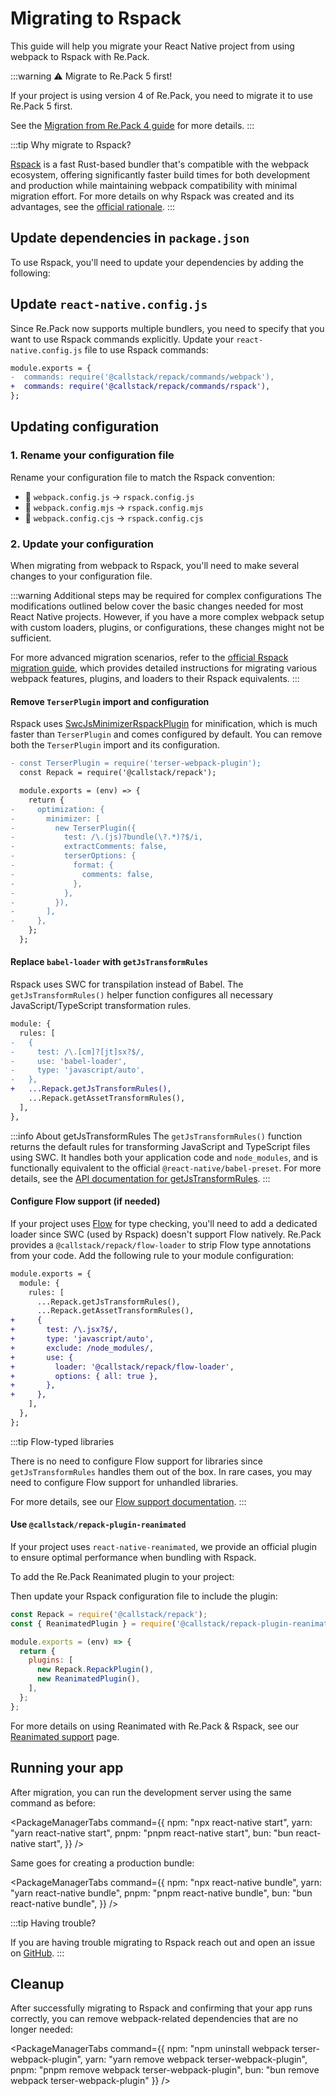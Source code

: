 
# Migrating to Rspack

This guide will help you migrate your React Native project from using webpack to Rspack with Re.Pack.

:::warning ⚠️ Migrate to Re.Pack 5 first!

If your project is using version 4 of Re.Pack, you need to migrate it to use Re.Pack 5 first.

See the [Migration from Re.Pack 4 guide](/docs/migration-guides/repack-v4) for more details.
:::

:::tip Why migrate to Rspack?

[Rspack](https://rspack.dev/) is a fast Rust-based bundler that's compatible with the webpack ecosystem, offering significantly faster build times for both development and production while maintaining webpack compatibility with minimal migration effort.
For more details on why Rspack was created and its advantages, see the [official rationale](https://rspack.dev/guide/start/introduction#why-rspack).
:::

## Update dependencies in `package.json`

To use Rspack, you'll need to update your dependencies by adding the following:

<PackageManagerTabs command="install -D @rspack/core @swc/helpers" />

## Update `react-native.config.js`

Since Re.Pack now supports multiple bundlers, you need to specify that you want to use Rspack commands explicitly.
Update your `react-native.config.js` file to use Rspack commands:

```diff title="react-native.config.js"
module.exports = {
-  commands: require('@callstack/repack/commands/webpack'),
+  commands: require('@callstack/repack/commands/rspack'),
};
```

## Updating configuration

### 1. Rename your configuration file

Rename your configuration file to match the Rspack convention:

- 📄 `webpack.config.js` → `rspack.config.js`
- 📄 `webpack.config.mjs` → `rspack.config.mjs`
- 📄 `webpack.config.cjs` → `rspack.config.cjs`

### 2. Update your configuration

When migrating from webpack to Rspack, you'll need to make several changes to your configuration file.

:::warning Additional steps may be required for complex configurations
The modifications outlined below cover the basic changes needed for most React Native projects. However, if you have a more complex webpack setup with custom loaders, plugins, or configurations, these changes might not be sufficient.

For more advanced migration scenarios, refer to the [official Rspack migration guide](https://rspack.dev/guide/migration/webpack), which provides detailed instructions for migrating various webpack features, plugins, and loaders to their Rspack equivalents.
:::

#### Remove `TerserPlugin` import and configuration

Rspack uses [SwcJsMinimizerRspackPlugin](https://rspack.dev/plugins/rspack/swc-js-minimizer-rspack-plugin) for minification, which is much faster than `TerserPlugin` and comes configured by default. You can remove both the `TerserPlugin` import and its configuration.

```diff
- const TerserPlugin = require('terser-webpack-plugin');
  const Repack = require('@callstack/repack');

  module.exports = (env) => {
    return {
-     optimization: {
-       minimizer: [
-         new TerserPlugin({
-           test: /\.(js)?bundle(\?.*)?$/i,
-           extractComments: false,
-           terserOptions: {
-             format: {
-               comments: false,
-             },
-           },
-         }),
-       ],
-     },
    };
  };
```

#### Replace `babel-loader` with `getJsTransformRules`

Rspack uses SWC for transpilation instead of Babel. The `getJsTransformRules()` helper function configures all necessary JavaScript/TypeScript transformation rules.

```diff
module: {
  rules: [
-   {
-     test: /\.[cm]?[jt]sx?$/,
-     use: 'babel-loader',
-     type: 'javascript/auto',
-   },
+   ...Repack.getJsTransformRules(),
    ...Repack.getAssetTransformRules(),
  ],
},
```

:::info About getJsTransformRules
The `getJsTransformRules()` function returns the default rules for transforming JavaScript and TypeScript files using SWC. It handles both your application code and `node_modules`, and is functionally equivalent to the official `@react-native/babel-preset`. For more details, see the [API documentation for getJsTransformRules](/api/utils/get-js-transform-rules).
:::

#### Configure Flow support (if needed)

If your project uses [Flow](https://flow.org/) for type checking, you'll need to add a dedicated loader since SWC (used by Rspack) doesn't support Flow natively. Re.Pack provides a `@callstack/repack/flow-loader` to strip Flow type annotations from your code. Add the following rule to your module configuration:

```diff title="rspack.config.cjs"
module.exports = {
  module: {
    rules: [
      ...Repack.getJsTransformRules(),
      ...Repack.getAssetTransformRules(),
+     {
+       test: /\.jsx?$/,
+       type: 'javascript/auto',
+       exclude: /node_modules/,
+       use: {
+         loader: '@callstack/repack/flow-loader',
+         options: { all: true },
+       },
+     },
    ],
  },
};
```

:::tip Flow-typed libraries

There is no need to configure Flow support for libraries since `getJsTransformRules` handles them out of the box. In rare cases, you may need to configure Flow support for unhandled libraries. 

For more details, see our [Flow support documentation](/docs/features/flow-support).
:::

#### Use `@callstack/repack-plugin-reanimated`

If your project uses `react-native-reanimated`, we provide an official plugin to ensure optimal performance when bundling with Rspack.

To add the Re.Pack Reanimated plugin to your project:

<PackageManagerTabs command="install -D @callstack/repack-plugin-reanimated" />

Then update your Rspack configuration file to include the plugin:

```js title="rspack.config.js"
const Repack = require('@callstack/repack');
const { ReanimatedPlugin } = require('@callstack/repack-plugin-reanimated');

module.exports = (env) => {
  return {
    plugins: [
      new Repack.RepackPlugin(),
      new ReanimatedPlugin(),
    ],
  };
};
```

For more details on using Reanimated with Re.Pack & Rspack, see our [Reanimated support](/docs/features/reanimated) page.

## Running your app

After migration, you can run the development server using the same command as before:

<PackageManagerTabs command={{
  npm: "npx react-native start",
  yarn: "yarn react-native start",
  pnpm: "pnpm react-native start",
  bun: "bun react-native start",
}} />

Same goes for creating a production bundle:

<PackageManagerTabs command={{
  npm: "npx react-native bundle",
  yarn: "yarn react-native bundle",
  pnpm: "pnpm react-native bundle",
  bun: "bun react-native bundle",
}} />

:::tip Having trouble?

If you are having trouble migrating to Rspack reach out and open an issue on [GitHub](https://github.com/callstack/repack/issues/new/choose).
:::

## Cleanup

After successfully migrating to Rspack and confirming that your app runs correctly, you can remove webpack-related dependencies that are no longer needed:

<PackageManagerTabs command={{
  npm: "npm uninstall webpack terser-webpack-plugin",
  yarn: "yarn remove webpack terser-webpack-plugin",
  pnpm: "pnpm remove webpack terser-webpack-plugin",
  bun: "bun remove webpack terser-webpack-plugin"
}} />




